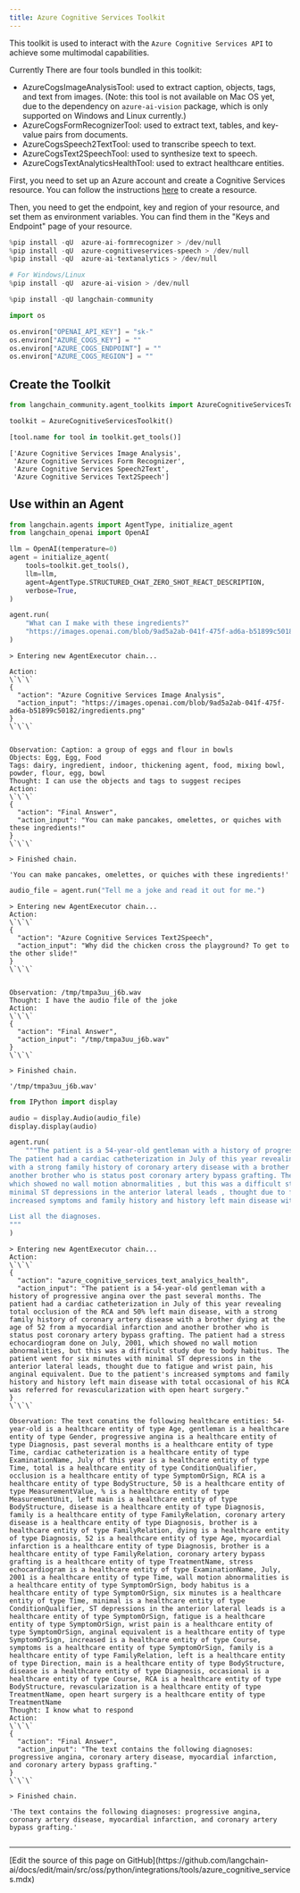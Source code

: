```yaml
---
title: Azure Cognitive Services Toolkit
---
```


This toolkit is used to interact with the `Azure Cognitive Services API` to achieve some multimodal capabilities.

Currently There are four tools bundled in this toolkit:

- AzureCogsImageAnalysisTool: used to extract caption, objects, tags, and text from images. (Note: this tool is not available on Mac OS yet, due to the dependency on `azure-ai-vision` package, which is only supported on Windows and Linux currently.)
- AzureCogsFormRecognizerTool: used to extract text, tables, and key-value pairs from documents.
- AzureCogsSpeech2TextTool: used to transcribe speech to text.
- AzureCogsText2SpeechTool: used to synthesize text to speech.
- AzureCogsTextAnalyticsHealthTool: used to extract healthcare entities.

First, you need to set up an Azure account and create a Cognitive Services resource. You can follow the instructions [here](https://docs.microsoft.com/en-us/azure/cognitive-services/cognitive-services-apis-create-account?tabs=multiservice%2Cwindows) to create a resource.

Then, you need to get the endpoint, key and region of your resource, and set them as environment variables. You can find them in the "Keys and Endpoint" page of your resource.

```python
%pip install -qU  azure-ai-formrecognizer > /dev/null
%pip install -qU  azure-cognitiveservices-speech > /dev/null
%pip install -qU  azure-ai-textanalytics > /dev/null

# For Windows/Linux
%pip install -qU  azure-ai-vision > /dev/null
```

```python
%pip install -qU langchain-community
```

```python
import os

os.environ["OPENAI_API_KEY"] = "sk-"
os.environ["AZURE_COGS_KEY"] = ""
os.environ["AZURE_COGS_ENDPOINT"] = ""
os.environ["AZURE_COGS_REGION"] = ""
```

## Create the Toolkit

```python
from langchain_community.agent_toolkits import AzureCognitiveServicesToolkit

toolkit = AzureCognitiveServicesToolkit()
```

```python
[tool.name for tool in toolkit.get_tools()]
```

```output
['Azure Cognitive Services Image Analysis',
 'Azure Cognitive Services Form Recognizer',
 'Azure Cognitive Services Speech2Text',
 'Azure Cognitive Services Text2Speech']
```

## Use within an Agent

```python
from langchain.agents import AgentType, initialize_agent
from langchain_openai import OpenAI
```

```python
llm = OpenAI(temperature=0)
agent = initialize_agent(
    tools=toolkit.get_tools(),
    llm=llm,
    agent=AgentType.STRUCTURED_CHAT_ZERO_SHOT_REACT_DESCRIPTION,
    verbose=True,
)
```

```python
agent.run(
    "What can I make with these ingredients?"
    "https://images.openai.com/blob/9ad5a2ab-041f-475f-ad6a-b51899c50182/ingredients.png"
)
```

```output
> Entering new AgentExecutor chain...

Action:
\`\`\`
{
  "action": "Azure Cognitive Services Image Analysis",
  "action_input": "https://images.openai.com/blob/9ad5a2ab-041f-475f-ad6a-b51899c50182/ingredients.png"
}
\`\`\`


Observation: Caption: a group of eggs and flour in bowls
Objects: Egg, Egg, Food
Tags: dairy, ingredient, indoor, thickening agent, food, mixing bowl, powder, flour, egg, bowl
Thought: I can use the objects and tags to suggest recipes
Action:
\`\`\`
{
  "action": "Final Answer",
  "action_input": "You can make pancakes, omelettes, or quiches with these ingredients!"
}
\`\`\`

> Finished chain.
```

```output
'You can make pancakes, omelettes, or quiches with these ingredients!'
```

```python
audio_file = agent.run("Tell me a joke and read it out for me.")
```

```output
> Entering new AgentExecutor chain...
Action:
\`\`\`
{
  "action": "Azure Cognitive Services Text2Speech",
  "action_input": "Why did the chicken cross the playground? To get to the other slide!"
}
\`\`\`


Observation: /tmp/tmpa3uu_j6b.wav
Thought: I have the audio file of the joke
Action:
\`\`\`
{
  "action": "Final Answer",
  "action_input": "/tmp/tmpa3uu_j6b.wav"
}
\`\`\`

> Finished chain.
```

```output
'/tmp/tmpa3uu_j6b.wav'
```

```python
from IPython import display

audio = display.Audio(audio_file)
display.display(audio)
```

```python
agent.run(
    """The patient is a 54-year-old gentleman with a history of progressive angina over the past several months.
The patient had a cardiac catheterization in July of this year revealing total occlusion of the RCA and 50% left main disease ,
with a strong family history of coronary artery disease with a brother dying at the age of 52 from a myocardial infarction and
another brother who is status post coronary artery bypass grafting. The patient had a stress echocardiogram done on July , 2001 ,
which showed no wall motion abnormalities , but this was a difficult study due to body habitus. The patient went for six minutes with
minimal ST depressions in the anterior lateral leads , thought due to fatigue and wrist pain , his anginal equivalent. Due to the patient's
increased symptoms and family history and history left main disease with total occasional of his RCA was referred for revascularization with open heart surgery.

List all the diagnoses.
"""
)
```

```output
> Entering new AgentExecutor chain...
Action:
\`\`\`
{
  "action": "azure_cognitive_services_text_analyics_health",
  "action_input": "The patient is a 54-year-old gentleman with a history of progressive angina over the past several months. The patient had a cardiac catheterization in July of this year revealing total occlusion of the RCA and 50% left main disease, with a strong family history of coronary artery disease with a brother dying at the age of 52 from a myocardial infarction and another brother who is status post coronary artery bypass grafting. The patient had a stress echocardiogram done on July, 2001, which showed no wall motion abnormalities, but this was a difficult study due to body habitus. The patient went for six minutes with minimal ST depressions in the anterior lateral leads, thought due to fatigue and wrist pain, his anginal equivalent. Due to the patient's increased symptoms and family history and history left main disease with total occasional of his RCA was referred for revascularization with open heart surgery."
}
\`\`\`

Observation: The text conatins the following healthcare entities: 54-year-old is a healthcare entity of type Age, gentleman is a healthcare entity of type Gender, progressive angina is a healthcare entity of type Diagnosis, past several months is a healthcare entity of type Time, cardiac catheterization is a healthcare entity of type ExaminationName, July of this year is a healthcare entity of type Time, total is a healthcare entity of type ConditionQualifier, occlusion is a healthcare entity of type SymptomOrSign, RCA is a healthcare entity of type BodyStructure, 50 is a healthcare entity of type MeasurementValue, % is a healthcare entity of type MeasurementUnit, left main is a healthcare entity of type BodyStructure, disease is a healthcare entity of type Diagnosis, family is a healthcare entity of type FamilyRelation, coronary artery disease is a healthcare entity of type Diagnosis, brother is a healthcare entity of type FamilyRelation, dying is a healthcare entity of type Diagnosis, 52 is a healthcare entity of type Age, myocardial infarction is a healthcare entity of type Diagnosis, brother is a healthcare entity of type FamilyRelation, coronary artery bypass grafting is a healthcare entity of type TreatmentName, stress echocardiogram is a healthcare entity of type ExaminationName, July, 2001 is a healthcare entity of type Time, wall motion abnormalities is a healthcare entity of type SymptomOrSign, body habitus is a healthcare entity of type SymptomOrSign, six minutes is a healthcare entity of type Time, minimal is a healthcare entity of type ConditionQualifier, ST depressions in the anterior lateral leads is a healthcare entity of type SymptomOrSign, fatigue is a healthcare entity of type SymptomOrSign, wrist pain is a healthcare entity of type SymptomOrSign, anginal equivalent is a healthcare entity of type SymptomOrSign, increased is a healthcare entity of type Course, symptoms is a healthcare entity of type SymptomOrSign, family is a healthcare entity of type FamilyRelation, left is a healthcare entity of type Direction, main is a healthcare entity of type BodyStructure, disease is a healthcare entity of type Diagnosis, occasional is a healthcare entity of type Course, RCA is a healthcare entity of type BodyStructure, revascularization is a healthcare entity of type TreatmentName, open heart surgery is a healthcare entity of type TreatmentName
Thought: I know what to respond
Action:
\`\`\`
{
  "action": "Final Answer",
  "action_input": "The text contains the following diagnoses: progressive angina, coronary artery disease, myocardial infarction, and coronary artery bypass grafting."
}
\`\`\`

> Finished chain.
```

```output
'The text contains the following diagnoses: progressive angina, coronary artery disease, myocardial infarction, and coronary artery bypass grafting.'
```

```python

```

---

<Callout icon="pen-to-square" iconType="regular">
  [Edit the source of this page on GitHub](https://github.com/langchain-ai/docs/edit/main/src/oss/python/integrations/tools/azure_cognitive_services.mdx)
</Callout>
